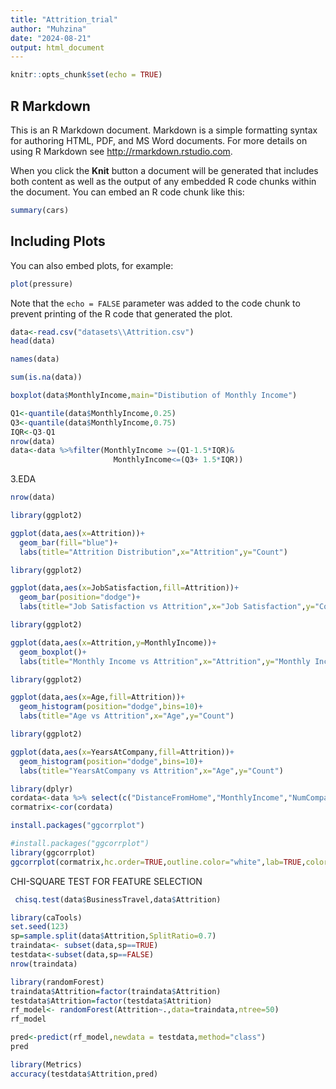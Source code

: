 ---
title: "Attrition_trial"
author: "Muhzina"
date: "2024-08-21"
output: html_document
---

```{r setup, include=FALSE}
knitr::opts_chunk$set(echo = TRUE)
```

## R Markdown

This is an R Markdown document. Markdown is a simple formatting syntax for authoring HTML, PDF, and MS Word documents. For more details on using R Markdown see <http://rmarkdown.rstudio.com>.

When you click the **Knit** button a document will be generated that includes both content as well as the output of any embedded R code chunks within the document. You can embed an R code chunk like this:

```{r cars}
summary(cars)
```

## Including Plots

You can also embed plots, for example:

```{r pressure, echo=FALSE}
plot(pressure)
```

Note that the `echo = FALSE` parameter was added to the code chunk to prevent printing of the R code that generated the plot.
```{r}
data<-read.csv("datasets\\Attrition.csv")
head(data)
```

```{r}
names(data)
```

```{r}
sum(is.na(data))
```
```{r}
boxplot(data$MonthlyIncome,main="Distibution of Monthly Income")
```

```{r}
Q1<-quantile(data$MonthlyIncome,0.25)
Q3<-quantile(data$MonthlyIncome,0.75)
IQR<-Q3-Q1
nrow(data)
data<-data %>%filter(MonthlyIncome >=(Q1-1.5*IQR)&
                       MonthlyIncome<=(Q3+ 1.5*IQR))
```
3.EDA

```{r}
nrow(data)
```
```{r}
library(ggplot2)

ggplot(data,aes(x=Attrition))+
  geom_bar(fill="blue")+
  labs(title="Attrition Distribution",x="Attrition",y="Count")
```

```{r}
library(ggplot2)

ggplot(data,aes(x=JobSatisfaction,fill=Attrition))+
  geom_bar(position="dodge")+
  labs(title="Job Satisfaction vs Attrition",x="Job Satisfaction",y="Count")
```

```{r}
library(ggplot2)

ggplot(data,aes(x=Attrition,y=MonthlyIncome))+
  geom_boxplot()+
  labs(title="Monthly Income vs Attrition",x="Attrition",y="Monthly Income")
```

```{r}
library(ggplot2)

ggplot(data,aes(x=Age,fill=Attrition))+
  geom_histogram(position="dodge",bins=10)+
  labs(title="Age vs Attrition",x="Age",y="Count")
```

```{r}
library(ggplot2)

ggplot(data,aes(x=YearsAtCompany,fill=Attrition))+
  geom_histogram(position="dodge",bins=10)+
  labs(title="YearsAtCompany vs Attrition",x="Age",y="Count")
```

```{r}
library(dplyr)
cordata<-data %>% select(c("DistanceFromHome","MonthlyIncome","NumCompaniesWorked","TotalWorkingYears","YearsAtCompany","YearsInCurrentRole","YearsSinceLastPromotion","YearsWithCurrManager","Age"))
cormatrix<-cor(cordata)
```


```{r}
install.packages("ggcorrplot")
```

```{r}
#install.packages("ggcorrplot")
library(ggcorrplot)
ggcorrplot(cormatrix,hc.order=TRUE,outline.color="white",lab=TRUE,colors=c("#52c569","white","#fde725"),lab_size=2.5)+labs(title="Correlation of Numeric Variables")
```
CHI-SQUARE TEST FOR FEATURE SELECTION
```{r}
 chisq.test(data$BusinessTravel,data$Attrition)
```
```{r}
library(caTools)
set.seed(123)
sp=sample.split(data$Attrition,SplitRatio=0.7)
traindata<- subset(data,sp==TRUE)
testdata<-subset(data,sp==FALSE)
nrow(traindata)
```

```{r}
library(randomForest)
traindata$Attrition=factor(traindata$Attrition)
testdata$Attrition=factor(testdata$Attrition)
rf_model<- randomForest(Attrition~.,data=traindata,ntree=50)
rf_model
```

```{r}
pred<-predict(rf_model,newdata = testdata,method="class")
pred
```

```{r}
library(Metrics)
accuracy(testdata$Attrition,pred)
```

